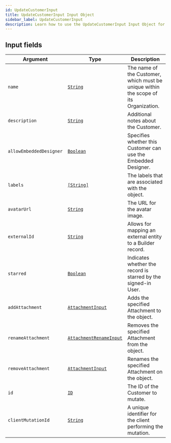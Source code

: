 ```yaml
---
id: UpdateCustomerInput
title: UpdateCustomerInput Input Object
sidebar_label: UpdateCustomerInput
description: Learn how to use the UpdateCustomerInput Input Object for Builder's API.
---
```


## Input fields

| Argument                | Type                                                                         | Description                                                                          |
| ----------------------- | ---------------------------------------------------------------------------- | ------------------------------------------------------------------------------------ |
| `name`                  | [`String`](/docs/composer/builder/api/schema/scalar/String.mdx)                                     | The name of the Customer, which must be unique within the scope of its Organization. |
| `description`           | [`String`](/docs/composer/builder/api/schema/scalar/String.mdx)                                     | Additional notes about the Customer.                                                 |
| `allowEmbeddedDesigner` | [`Boolean`](/docs/composer/builder/api/schema/scalar/Boolean.mdx)                                   | Specifies whether this Customer can use the Embedded Designer.                       |
| `labels`                | [`[String]`](/docs/composer/builder/api/schema/scalar/String.mdx)                                   | The labels that are associated with the object.                                      |
| `avatarUrl`             | [`String`](/docs/composer/builder/api/schema/scalar/String.mdx)                                     | The URL for the avatar image.                                                        |
| `externalId`            | [`String`](/docs/composer/builder/api/schema/scalar/String.mdx)                                     | Allows for mapping an external entity to a Builder record.                         |
| `starred`               | [`Boolean`](/docs/composer/builder/api/schema/scalar/Boolean.mdx)                                   | Indicates whether the record is starred by the signed-in User.                       |
| `addAttachment`         | [`AttachmentInput`](/docs/composer/builder/api/schema/input_object/AttachmentInput.mdx)             | Adds the specified Attachment to the object.                                         |
| `renameAttachment`      | [`AttachmentRenameInput`](/docs/composer/builder/api/schema/input_object/AttachmentRenameInput.mdx) | Removes the specified Attachment from the object.                                    |
| `removeAttachment`      | [`AttachmentInput`](/docs/composer/builder/api/schema/input_object/AttachmentInput.mdx)             | Renames the specified Attachment on the object.                                      |
| `id`                    | [`ID`](/docs/composer/builder/api/schema/scalar/ID.mdx)                                             | The ID of the Customer to mutate.                                                    |
| `clientMutationId`      | [`String`](/docs/composer/builder/api/schema/scalar/String.mdx)                                     | A unique identifier for the client performing the mutation.                          |

